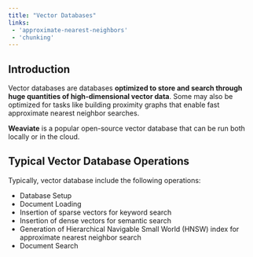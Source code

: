 ```yaml
---
title: "Vector Databases"
links:
 - 'approximate-nearest-neighbors'
 - 'chunking'
---
```


## Introduction

Vector databases are databases **optimized to store and search through huge quantities of high-dimensional vector data**. 
Some may also be optimized for tasks like building proximity graphs that enable fast approximate nearest neighbor searches. 

**Weaviate** is a popular open-source vector database that can be run both locally or in the cloud.

## Typical Vector Database Operations

Typically, vector database include the following operations:

- Database Setup
- Document Loading
- Insertion of sparse vectors for keyword search
- Insertion of dense vectors for semantic search
- Generation of Hierarchical Navigable Small World (HNSW) index for approximate nearest neighbor search
- Document Search